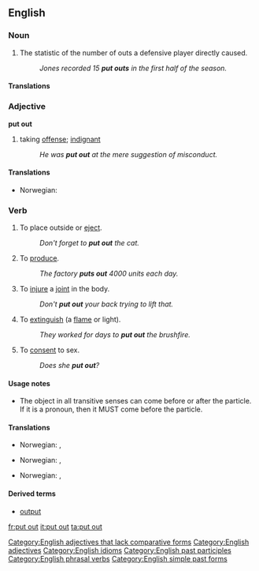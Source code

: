 ==English==

===Noun===

{{en-noun|sg=[[put]] [[out]]}}

# {{baseball}} The statistic of the number of outs a defensive player directly caused.
#: ''Jones recorded 15 '''put outs''' in the first half of the season.''

====Translations====
{{trans-top|a baseball statistic}}
{{trans-mid}}
{{trans-bottom}}

===Adjective===
'''put out'''

# taking [[offense]]; [[indignant]]
#: ''He was '''put out''' at the mere suggestion of misconduct.''

====Translations====
{{trans-top|taking offense}}
*Norwegian: {{t-|no|satt ut}}
{{trans-mid}}
{{trans-bottom}}

===Verb===
{{en-verb| inf=to [[put]] [[out]] | '''[[puts out]]'''| '''[[putting out]]''' | put out}}

# {{transitive}}To place outside or [[eject]].
#: ''Don't forget to '''put out''' the cat.''
# {{transitive}}To [[produce]].
#:''The factory '''puts out''' 4000 units each day.''
# {{transitive}}To [[injure]] a [[joint]] in the body.
#: ''Don't '''put out''' your back trying to lift that.''
# {{transitive}}To [[extinguish]] (a [[flame]] or light).
#: ''They worked for days to '''put out''' the brushfire.''
# {{slang}}{{intransitive}} To [[consent]] to sex.
#: ''Does she '''put out'''?''

====Usage notes====
*The object in all transitive senses can come before or after the particle. If it is a pronoun, then it MUST come before the particle.

====Translations====
{{trans-top|to place outside or eject}}
*Norwegian: {{t-|no|sette ut}}, {{t-|no|slippe ut}}
{{trans-mid}}
{{trans-bottom}}
{{trans-top|to produce}}
*Norwegian: {{t-|no|lage}}, {{t-|no|produsere}}
{{trans-mid}}
{{trans-bottom}}
{{trans-top|to injure a joint in the body}}
{{trans-mid}}
{{trans-bottom}}
{{trans-top|to extinguish}}
*Norwegian: {{t-|no|slokke}}, {{t-|no|slukke}}
{{trans-mid}}
{{trans-bottom}}
{{trans-top|to consent to sex}}
{{trans-mid}}
{{trans-bottom}}

====Derived terms====
*[[output]]

[[Category:English adjectives that lack comparative forms]]
[[Category:English adjectives]]
[[Category:English idioms]]
[[Category:English past participles]]
[[Category:English phrasal verbs]]
[[Category:English simple past forms]]

[[fr:put out]]
[[it:put out]]
[[ta:put out]]